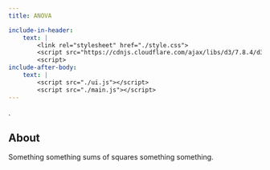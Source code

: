 ```yaml
---
title: ANOVA

include-in-header:
    text: |
        <link rel="stylesheet" href="./style.css"> 
        <script src="https://cdnjs.cloudflare.com/ajax/libs/d3/7.8.4/d3.min.js"></script>
        <script>
include-after-body: 
    text: |
        <script src="./ui.js"></script>
        <script src="./main.js"></script>
---
```


<!-- component 4: controls panel -->
<div id="controls-panel"></div>
<!-- component 1: data graph -->
<div id="data-graph"></div>
<!-- component 2: variance bar -->
<div id="variance-bar"></div>
<!-- component 3: formula panel -->
<div id="formula-panel">$.$</div>

::: {.about}

## About

Something something sums of squares something something.

:::
